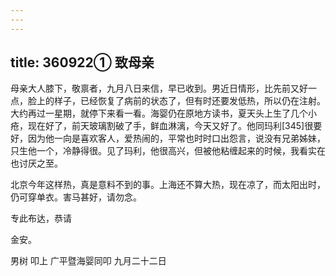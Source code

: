 ```yaml
---
---
---
```

title: 360922① 致母亲
---




母亲大人膝下，敬禀者，九月八日来信，早已收到。男近日情形，比先前又好一点，脸上的样子，已经恢复了病前的状态了，但有时还要发低热，所以仍在注射。大约再过一星期，就停下来看一看。海婴仍在原地方读书，夏天头上生了几个小疮，现在好了，前天玻璃割破了手，鲜血淋漓，今天又好了。他同玛利[345]很要好，因为他一向是喜欢客人，爱热闹的，平常也时时口出怨言，说没有兄弟姊妹，只生他一个，冷静得很。见了玛利，他很高兴，但被他粘缠起来的时候，我看实在也讨厌之至。

北京今年这样热，真是意料不到的事。上海还不算大热，现在凉了，而太阳出时，仍可穿单衣。害马甚好，请勿念。

专此布达，恭请

金安。

男树 叩上 广平暨海婴同叩 九月二十二日